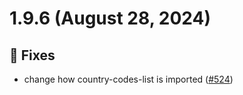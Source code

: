 
<Meta title="Releases/v1.9.x/v1.9.6/Changelog"/>
  
# 1.9.6 (August 28, 2024)

## 🐛 Fixes
* change how country-codes-list is imported  ([#524](https://github.com/infermedica/component-library/pull/524))

